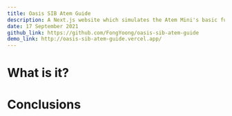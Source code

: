 ---
title: Oasis SIB Atem Guide
description: A Next.js website which simulates the Atem Mini's basic functionalities
date: 17 September 2021
github_link: https://github.com/FongYoong/oasis-sib-atem-guide
demo_link: http://oasis-sib-atem-guide.vercel.app/
---

# What is it?

# Conclusions

